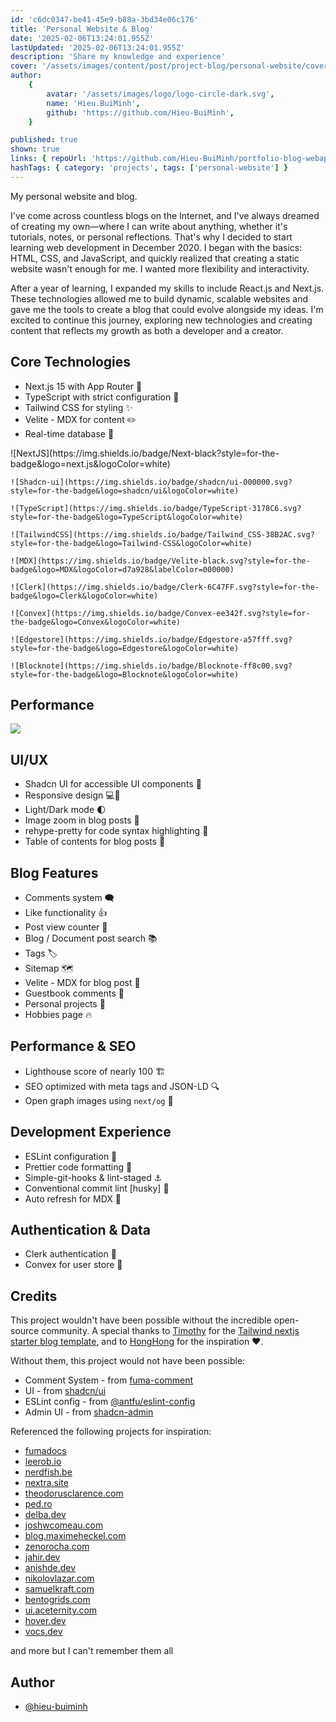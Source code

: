 ```yaml
---
id: 'c6dc0347-be41-45e9-b88a-3bd34e06c176'
title: 'Personal Website & Blog'
date: '2025-02-06T13:24:01.955Z'
lastUpdated: '2025-02-06T13:24:01.955Z'
description: 'Share my knowledge and experience'
cover: '/assets/images/content/post/project-blog/personal-website/cover.png'
author:
    {
        avatar: '/assets/images/logo/logo-circle-dark.svg',
        name: 'Hieu.BuiMinh',
        github: 'https://github.com/Hieu-BuiMinh',
    }

published: true
shown: true
links: { repoUrl: 'https://github.com/Hieu-BuiMinh/portfolio-blog-webapp', demoUrl: 'https://hieu-buiminh.io.vn/' }
hashTags: { category: 'projects', tags: ['personal-website'] }
---
```


My personal website and blog.

I've come across countless blogs on the Internet, and I've always dreamed of creating my own—where I can write about anything, whether it's tutorials, notes, or personal reflections. That's why I decided to start learning web development in December 2020. I began with the basics: HTML, CSS, and JavaScript, and quickly realized that creating a static website wasn't enough for me. I wanted more flexibility and interactivity.

After a year of learning, I expanded my skills to include React.js and Next.js. These technologies allowed me to build dynamic, scalable websites and gave me the tools to create a blog that could evolve alongside my ideas. I'm excited to continue this journey, exploring new technologies and creating content that reflects my growth as both a developer and a creator.

## Core Technologies

-   Next.js 15 with App Router 🚦
-   TypeScript with strict configuration 🚧
-   Tailwind CSS for styling ✨
-   Velite - MDX for content ✏️
-   Real-time database 🔗

<div className="not-prose flex gap-2 flex-wrap">
	![NextJS](https://img.shields.io/badge/Next-black?style=for-the-badge&logo=next.js&logoColor=white)

    ![Shadcn-ui](https://img.shields.io/badge/shadcn/ui-000000.svg?style=for-the-badge&logo=shadcn/ui&logoColor=white)

    ![TypeScript](https://img.shields.io/badge/TypeScript-3178C6.svg?style=for-the-badge&logo=TypeScript&logoColor=white)

    ![TailwindCSS](https://img.shields.io/badge/Tailwind_CSS-38B2AC.svg?style=for-the-badge&logo=Tailwind-CSS&logoColor=white)

    ![MDX](https://img.shields.io/badge/Velite-black.svg?style=for-the-badge&logo=MDX&logoColor=d7a928&labelColor=000000)

    ![Clerk](https://img.shields.io/badge/Clerk-6C47FF.svg?style=for-the-badge&logo=Clerk&logoColor=white)

    ![Convex](https://img.shields.io/badge/Convex-ee342f.svg?style=for-the-badge&logo=Convex&logoColor=white)

    ![Edgestore](https://img.shields.io/badge/Edgestore-a57fff.svg?style=for-the-badge&logo=Edgestore&logoColor=white)

    ![Blocknote](https://img.shields.io/badge/Blocknote-ff8c00.svg?style=for-the-badge&logo=Blocknote&logoColor=white)

</div>

## Performance

<Image
	className="h-[510px] max-w-full m-auto"
	src="/assets/images/content/post/project-blog/personal-website/hieu-buiminh.vercel.app-light-house.png"
/>

## UI/UX

-   Shadcn UI for accessible UI components 💋
-   Responsive design 💻📲
-   Light/Dark mode 🌓
-   Image zoom in blog posts 📸
-   rehype-pretty for code syntax highlighting 🔦
-   Table of contents for blog posts 🧱

## Blog Features

-   Comments system 🗨️
-   Like functionality 👍
-   Post view counter 🔢
-   Blog / Document post search 📚
-   Tags 🏷️
-   Sitemap 🗺️
-   Velite - MDX for blog post 📄
-   Guestbook comments 💬
-   Personal projects 🦾
-   Hobbies page 🔥

## Performance & SEO

-   Lighthouse score of nearly 100 🏗️
-   SEO optimized with meta tags and JSON-LD 🔍
-   Open graph images using `next/og` 📸

## Development Experience

-   ESLint configuration 🔨
-   Prettier code formatting 💄
-   Simple-git-hooks & lint-staged ⚓
-   Conventional commit lint [husky] 🐶
-   Auto refresh for MDX 📄

## Authentication & Data

-   Clerk authentication 🥸
-   Convex for user store 💾

## Credits

This project wouldn't have been possible without the incredible open-source community. A special thanks to [Timothy](https://www.timlrx.com/) for the [Tailwind nextjs starter blog template](https://github.com/timlrx/tailwind-nextjs-starter-blog), and to [HongHong](https://honghong.me/) for the inspiration ❤️.

Without them, this project would not have been possible:

-   Comment System - from [fuma-comment](https://github.com/fuma-nama/fuma-comment)
-   UI - from [shadcn/ui](https://github.com/shadcn-ui/ui)
-   ESLint config - from [@antfu/eslint-config](https://github.com/antfu/eslint-config)
-   Admin UI - from [shadcn-admin](https://github.com/satnaing/shadcn-admin)

Referenced the following projects for inspiration:

-   [fumadocs](https://fumadocs.vercel.app/)
-   [leerob.io](https://leerob.io/)
-   [nerdfish.be](https://www.nerdfish.be/)
-   [nextra.site](https://nextra.site/)
-   [theodorusclarence.com](https://theodorusclarence.com/)
-   [ped.ro](https://ped.ro/)
-   [delba.dev](https://delba.dev/)
-   [joshwcomeau.com](https://www.joshwcomeau.com/)
-   [blog.maximeheckel.com](https://blog.maximeheckel.com/)
-   [zenorocha.com](https://zenorocha.com/)
-   [jahir.dev](https://jahir.dev/)
-   [anishde.dev](https://anishde.dev/)
-   [nikolovlazar.com](https://nikolovlazar.com/)
-   [samuelkraft.com](https://samuelkraft.com/)
-   [bentogrids.com](https://bentogrids.com/)
-   [ui.aceternity.com](https://ui.aceternity.com/)
-   [hover.dev](https://www.hover.dev/)
-   [vocs.dev](https://vocs.dev/)

and more but I can't remember them all

## Author

-   [@hieu-buiminh](https://github.com/Hieu-BuiMinh)
